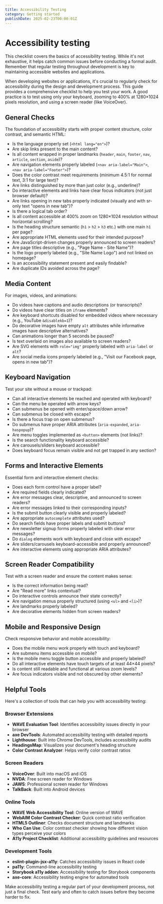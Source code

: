 ```yaml
---
title: Accessibility Testing
category: Getting started
publishDate: 2025-02-23T00:00:01Z
---
```


# Accessibility testing

This checklist covers the basics of accessibility testing. While it's not exhaustive, it helps catch common issues before conducting a formal audit. Remember that regular testing throughout development is key to maintaining accessible websites and applications.

When developing websites or applications, it's crucial to regularly check for accessibility during the design and development process. This guide provides a comprehensive checklist to help you test your work. A good practice is to test using only your keyboard, zooming to 400% at 1280×1024 pixels resolution, and using a screen reader (like VoiceOver).

## General Checks

The foundation of accessibility starts with proper content structure, color contrast, and semantic HTML:

- Is the language properly set (`<html lang="en">`)?
- Are skip links present to the main content?
- Is all content wrapped in proper landmarks (`header`, `main`, `footer`, `nav`, `article`, `section`, `aside`)?
- Are navigation elements properly labeled (`<nav aria-label="Main">`, `<nav aria-label="Footer">`)?
- Does the color contrast meet requirements (minimum 4.5:1 for normal text, 3:1 for large text)?
- Are links distinguished by more than just color (e.g., underline)?
- Do interactive elements and links have clear focus indicators (not just browser default)?
- Are links opening in new tabs properly indicated (visually and with sr-only text "opens in new tab")?
- Is there a logical tab order?
- Is all content accessible at 400% zoom on 1280×1024 resolution without horizontal scrolling?
- Is the heading structure semantic (`h1` > `h2` > `h3` etc.) with one main `h1` per page?
- Are appropriate HTML elements used for their intended purpose?
- Are JavaScript-driven changes properly announced to screen readers?
- Are page titles descriptive (e.g., "Page Name - Site Name")?
- Is the logo properly labeled (e.g., "Site Name Logo") and not linked on homepage?
- Is an accessibility statement present and easily findable?
- Are duplicate IDs avoided across the page?

## Media Content

For images, videos, and animations:

- Do videos have captions and audio descriptions (or transcripts)?
- Do videos have clear titles on `iframe` elements?
- Are keyboard shortcuts disabled for embedded videos where necessary (e.g., YouTube `&disablekb=1`)?
- Do decorative images have empty `alt` attributes while informative images have descriptive alternatives?
- Can animations longer than 5 seconds be paused?
- Is text overlaid on images also available to screen readers?
- Are SVG elements with `role="img"` properly labeled with `aria-label` or `alt`?
- Are social media icons properly labeled (e.g., "Visit our Facebook page, opens in new tab")?

## Keyboard Navigation

Test your site without a mouse or trackpad:

- Can all interactive elements be reached and operated with keyboard?
- Can the menu be operated with arrow keys?
- Can submenus be opened with enter/space/down arrow?
- Can submenus be closed with escape?
- Is there a focus trap on open submenus?
- Do submenus have proper ARIA attributes (`aria-expanded`, `aria-haspopup`)?
- Are menu toggles implemented as `<button>` elements (not links)?
- Is the search functionality keyboard accessible?
- Are carousels/sliders keyboard accessible?
- Does keyboard focus remain visible and not get trapped in any section?

## Forms and Interactive Elements

Essential form and interactive element checks:

- Does each form control have a proper label?
- Are required fields clearly indicated?
- Are error messages clear, descriptive, and announced to screen readers?
- Are error messages linked to their corresponding inputs?
- Is the submit button clearly visible and properly labeled?
- Are appropriate `autocomplete` attributes used?
- Do search fields have proper labels and submit buttons?
- Are newsletter signup forms properly labeled with clear error messages?
- Do `dialog` elements work with keyboard and close with escape?
- Are sliders/carousels keyboard-accessible and properly announced?
- Are interactive elements using appropriate ARIA attributes?

## Screen Reader Compatibility

Test with a screen reader and ensure the content makes sense:

- Is the correct information being read?
- Are "Read more" links contextual?
- Do interactive controls announce their state correctly?
- Are navigation menus properly structured (using `<ul>` and `<li>`)?
- Are landmarks properly labeled?
- Are decorative elements hidden from screen readers?

## Mobile and Responsive Design

Check responsive behavior and mobile accessibility:

- Does the mobile menu work properly with touch and keyboard?
- Are submenu items accessible on mobile?
- Is the mobile menu toggle button accessible and properly labeled?
- Do all interactive elements have touch targets of at least 44×44 pixels?
- Is content still readable and functional at various zoom levels?
- Are focus indicators visible and not obscured by other elements?

## Helpful Tools

Here's a collection of tools that can help you with accessibility testing:

### Browser Extensions
- **WAVE Evaluation Tool**: Identifies accessibility issues directly in your browser
- **axe DevTools**: Automated accessibility testing with detailed reports
- **Lighthouse**: Built into Chrome DevTools, includes accessibility audits
- **HeadingsMap**: Visualizes your document's heading structure
- **Color Contrast Analyzer**: Helps verify color contrast ratios

### Screen Readers
- **VoiceOver**: Built into macOS and iOS
- **NVDA**: Free screen reader for Windows
- **JAWS**: Professional screen reader for Windows
- **TalkBack**: Built into Android devices

### Online Tools
- **WAVE Web Accessibility Tool**: Online version of WAVE
- **WebAIM Color Contrast Checker**: Quick contrast ratio verification
- **HTML5 Outliner**: Checks document structure and landmarks
- **Who Can Use**: Color contrast checker showing how different vision types perceive your colors
- **A11y Project Checklist**: Additional accessibility guidelines and resources

### Development Tools
- **eslint-plugin-jsx-a11y**: Catches accessibility issues in React code
- **pa11y**: Command-line accessibility testing
- **Storybook a11y addon**: Accessibility testing for Storybook components
- **axe-core**: Accessibility testing engine for automated tools

Make accessibility testing a regular part of your development process, not just a final check. Test early and often to catch issues before they become harder to fix.
